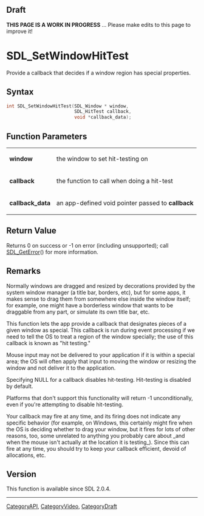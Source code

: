 
== Draft ==

'''THIS PAGE IS A WORK IN PROGRESS''' ... Please make edits to this page to improve it!


<!-- #*^*^*^*^*See https://wiki.libsdl.org/SGFunctions for details on editing this page*^*^*^*^* -->
= SDL_SetWindowHitTest =

Provide a callback that decides if a window region has special properties.

== Syntax ==

<syntaxhighlight lang='c'>
int SDL_SetWindowHitTest(SDL_Window * window,
                         SDL_HitTest callback,
                         void *callback_data);
</syntaxhighlight>

== Function Parameters ==

{|
|'''window'''
|the window to set hit-testing on
|-
|'''callback'''
|the function to call when doing a hit-test
|-
|'''callback_data'''
|an app-defined void pointer passed to '''callback'''
|}

== Return Value ==

Returns 0 on success or -1 on error (including unsupported); call
[[SDL_GetError]]() for more information.

== Remarks ==

Normally windows are dragged and resized by decorations provided by the
system window manager (a title bar, borders, etc), but for some apps, it
makes sense to drag them from somewhere else inside the window itself; for
example, one might have a borderless window that wants to be draggable from
any part, or simulate its own title bar, etc.

This function lets the app provide a callback that designates pieces of a
given window as special. This callback is run during event processing if we
need to tell the OS to treat a region of the window specially; the use of
this callback is known as "hit testing."

Mouse input may not be delivered to your application if it is within a
special area; the OS will often apply that input to moving the window or
resizing the window and not deliver it to the application.

Specifying NULL for a callback disables hit-testing. Hit-testing is
disabled by default.

Platforms that don't support this functionality will return -1
unconditionally, even if you're attempting to disable hit-testing.

Your callback may fire at any time, and its firing does not indicate any
specific behavior (for example, on Windows, this certainly might fire when
the OS is deciding whether to drag your window, but it fires for lots of
other reasons, too, some unrelated to anything you probably care about _and
when the mouse isn't actually at the location it is testing_). Since this
can fire at any time, you should try to keep your callback efficient,
devoid of allocations, etc.

== Version ==

This function is available since SDL 2.0.4.
----
[[CategoryAPI]], [[CategoryVideo]], [[CategoryDraft]]
<!-- #See the Style Guide for instructions on editing the footer. -->


